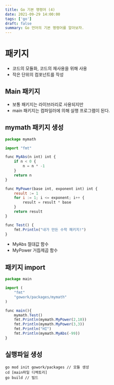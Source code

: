 ```yaml
---
title: Go 기본 명령어 (4)
date: 2021-09-29 14:00:00
tags: ['go']
draft: false
summary: Go 언어의 기본 명령어를 알아보자.
---
```


# 패키지

- 코드의 모듈화, 코드의 재사용을 위해 사용
- 작은 단위의 컴포넌트를 작성

## Main 패키지

- 보통 패키지는 라이브러리로 사용되지만
- main 패키지는 컴파일러에 의해 실행 프로그램이 된다.

## mymath 패키지 생성

```javascript
package mymath

import "fmt"

func MyAbs(n int) int {
	if n < 0 {
		n = n * -1
	}
	return n
}

func MyPower(base int, exponent int) int {
	result := 1
	for i := 1; i <= exponent; i++ {
		result = result * base
	}
	return result
}

func Test() {
	fmt.Println("내가 만든 수학 패키지!")
}
```

- MyAbs 절대값 함수
- MyPower 거듭제곱 함수

## 패키지 import

```javascript
package main

import (
	"fmt"
	"gowork/packages/mymath"
)

func main(){
	mymath.Test()
	fmt.Println(mymath.MyPower(2,10))
	fmt.Println(mymath.MyPower(3,3))
	fmt.Println("HI")
	fmt.Println(mymath.MyAbs(-99))
}
```

## 실행파일 생성

```
go mod init gowork/packages // 모듈 생성
cd [main파일 디렉토리]
go build // 빌드
```
